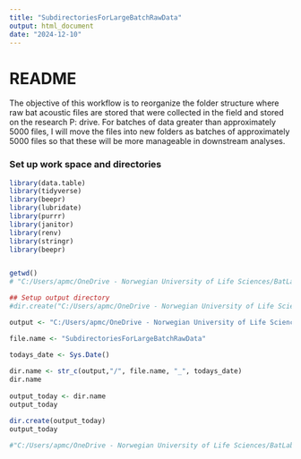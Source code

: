 ```yaml
---
title: "SubdirectoriesForLargeBatchRawData"
output: html_document
date: "2024-12-10"
---
```



# README

The objective of this workflow is to reorganize the folder structure where raw bat acoustic files are stored that were collected in the field and stored on the research P: drive. For batches of data greater than approximately 5000 files, I will move the files into new folders as batches of approximately 5000 files so that these will be more manageable in downstream analyses. 


### Set up work space and directories 
```r

library(data.table)
library(tidyverse)
library(beepr)
library(lubridate)
library(purrr)
library(janitor)
library(renv)
library(stringr)
library(beepr)


getwd()
# "C:/Users/apmc/OneDrive - Norwegian University of Life Sciences/BatLab Norway/GitHubLink/CoastalMonitoring/CoastalMonitoring"

## Setup output directory 
#dir.create("C:/Users/apmc/OneDrive - Norwegian University of Life Sciences/BatLab Norway/GitHubLink/CoastalMonitoring/Outputs")

output <- "C:/Users/apmc/OneDrive - Norwegian University of Life Sciences/BatLab Norway/GitHubLink/CoastalMonitoring/Outputs"

file.name <- "SubdirectoriesForLargeBatchRawData"

todays_date <- Sys.Date()
 
dir.name <- str_c(output,"/", file.name, "_", todays_date)
dir.name
 
output_today <- dir.name
output_today

dir.create(output_today)
output_today

#"C:/Users/apmc/OneDrive - Norwegian University of Life Sciences/BatLab Norway/GitHubLink/CoastalMonitoring/Outputs/SubdirectoriesForLargeBatchRawData_2024-12-10"

```

```r

```




